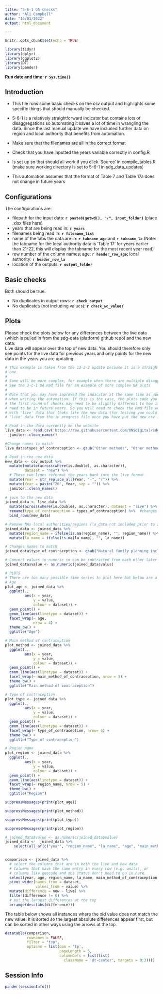```yaml
---
title: "5-6-1 QA checks"
author: "Ali Campbell"
date: "16/01/2022"
output: html_document

---
```

```r
knitr::opts_chunk$set(echo = TRUE)
```

```r
library(tidyr)
library(dplyr)
library(ggplot2)
library(DT)
library(pander)
```
**Run date and time: `r Sys.time()`**  
  
## Introduction
  
- This file runs some basic checks on the csv output and highlights some specific things that should manually be checked.  

- 5-6-1 is a relatively straightforward indicator but contains lots of disaggregations so automating it saves a lot of time in wrangling the data. Since the last manual update we have included further data on region and local authority that benefits from automation.

- Make sure that the filenames are all in the correct format

- Check that you have inputted the years variable correctly in config.R

- Is set up so that should all work if you click 'Source' in compile_tables.R (make sure working directory is set to 5-6-1 in sdg_data_updates)

- This automation assumes that the format of Table 7 and Table 17a does not change in future years
  
  
## Configurations
  The configurations are:

  - filepath for the input data: **`r paste0(getwd(), "/", input_folder)`** (place .xlsx files here)
  - years that are being read in: **`r years`**
  - filenames being read in: **`r filename_list`**
  - name of the tabs the data are in: **`r tabname_age`** and **`r tabname_la`** (Note: the tabname for the local authority data is 'Table 17' for years earlier than 21-22, this will display the tabname for the most recent year read) 
  - row number of the column names; age: **`r header_row_age`**; local authority: **`r header_row_la`** 
  - location of the outputs: **`r output_folder`**  
  
  
## Basic checks
Both should be true:

  - No duplicates in output rows: **`r check_output`**
  - No duplicates (not including values): **`r check_wo_values`**

## Plots
Please check the plots below for any differences between the live data (which 
is pulled in from the sdg-data (platform) github repo) and the new data.  
Live data will appear over the top of new data. You should therefore only 
see points for the live data for previous years and only points for the new data 
in the years you are updating.

```r

# This example is taken from the 13-2-2 update because it is a straightforward
# one.
#
# Some will be more complex, for example when there are multiple disaggregations.
# See the 3-c-1 QA.Rmd file for an example of more complex QA plots
#
# Note that you may have improved the indicator at the same time as updating it
# when writing the automation. If this is the case, the plots code you write for 
# the first round of checks may need to be slightly different to how it will 
# need to be in future years. So you will need to check the Rmd file works
# with 'live' data that looks like the new data (for testing you could pull the 
# 'live' data from the in progress file once you have put the new csv in there).

# Read in the data currently on the website
live_data <- read.csv('https://raw.githubusercontent.com/ONSdigital/sdg-data/master/data/indicator_5-6-1.csv') %>%
  janitor::clean_names()

#Change names to match
live_data$types_of_contraception <- gsub("Other methods", "Other methods [age]", as.character(live_data$types_of_contraception))

# Read in the new data 
new_data <- csv_output %>% 
  mutate(mutate(across(where(is.double), as.character)),
         dataset = "new") %>%
  # These two lines reformat the years back into the live format
  mutate(Year = str_replace_all(Year, "-", "/")) %>%
  mutate(Year = paste("20", Year, sep = "")) %>%
  janitor::clean_names() 
  
# join to the new data
joined_data <- live_data %>% 
  mutate(across(where(is.double), as.character), dataset = "live") %>%
  rename(type_of_contraception = types_of_contraception) %>%  #changes name to match
  bind_rows(new_data)

# Remove NAs local authorities/regions (la_data not included prior to 2019/20)
joined_data <- joined_data %>%
  mutate(region_name = ifelse(is.na(region_name), "", region_name)) %>%
  mutate(la_name = ifelse(is.na(la_name), "", la_name))

# Changes names to match
joined_data$type_of_contraception <- gsub("Natural family planning incl. rhythm method", "Natural family planning", as.character(joined_data$type_of_contraception))

# Convert values to numeric so can be subtracted from each other later
joined_data$value <- as.numeric(joined_data$value)

# PLOTS
# There are too many possible time series to plot here but below are a few examples you can amend if there seems to be a discrepancy shown in the table above. 
# Age
plot_age <- joined_data %>%
  ggplot(.,
         aes(x = year,
             y = value,
             colour = dataset)) +
  geom_point() +
  geom_line(aes(linetype = dataset)) +
  facet_wrap(~ age,
             nrow = 4) +
  theme_bw() +
  ggtitle("Age")

# Main method of contraception
plot_method <- joined_data %>%
  ggplot(.,
         aes(x = year,
             y = value,
             colour = dataset)) +
  geom_point() +
  geom_line(aes(linetype = dataset)) +
  facet_wrap(~ main_method_of_contraception, nrow = 3) +
  theme_bw() +
  ggtitle("Main method of contraception")

# Type of contraception
plot_type <- joined_data %>%
  ggplot(.,
         aes(x = year,
             y = value,
             colour = dataset)) +
  geom_point() +
  geom_line(aes(linetype = dataset)) +
  facet_wrap(~ type_of_contraception, nrow= 6) +
  theme_bw() +
  ggtitle("Type of contraception")

# Region name
plot_region <- joined_data %>%
  ggplot(.,
         aes(x = year,
             y = value,
             colour = dataset)) +
  geom_point() +
  geom_line(aes(linetype = dataset)) +
  facet_wrap(~ region_name, nrow = 5) +
  theme_bw() +
  ggtitle("Region")
```


```r
suppressMessages(print(plot_age))
```

```r
suppressMessages(print(plot_method))
```

```r
suppressMessages(print(plot_type))
```

```r
suppressMessages(print(plot_region))
```



```r
# joined_data$value <- as.numeric(joined_data$value)
joined_data <-  joined_data %>%
    select(all_of(c("year", "region_name", "la_name", "age", "main_method_of_contraception", "type_of_contraception",  "unit_measure", "value", "dataset", "observation_status", "unit_multiplier")))
  

comparison <- joined_data %>% 
  # select the columns that are in both the live and new data
  # Columns that have the same entry in every row (e.g. units), or
  # columns like geocode and obs status don't need to go in here.
  select(year, age, region_name, la_name, main_method_of_contraception, type_of_contraception, value, dataset) %>% 
  pivot_wider(names_from = dataset,
              values_from = value) %>%
  mutate(difference = new - live) %>%
  filter(difference != 0) %>% 
  # put the largest differences at the top
  arrange(desc(abs(difference)))
```
  
  The table below shows all instances where the old value does not match the new 
  value. It is sorted so the largest absolute differences appear first, but can
  be sorted in other ways using the arrows at the top.
```r
datatable(comparison, 
          rownames = FALSE, 
          filter = "top",
          options = list(dom = 'tp', 
                         pageLength = 5,
                         columnDefs = list(list(
                           className = 'dt-center', targets = 0:3))))
```

## Session Info
```r
pander(sessionInfo())
```

